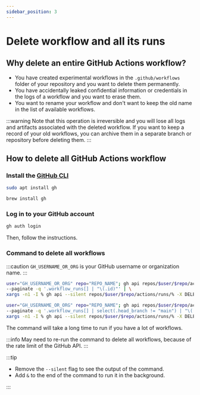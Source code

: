 ```yaml
---
sidebar_position: 3
---
```


# Delete workflow and all its runs

## Why delete an entire GitHub Actions workflow?

- You have created experimental workflows in the `.github/workflows` folder of your repository and you want to delete them permanently.
- You have accidentally leaked confidential information or credentials in the logs of a workflow and you want to erase them.
- You want to rename your workflow and don't want to keep the old name in the list of available workflows.

:::warning
Note that this operation is irreversible and you will lose all logs and artifacts associated with the deleted workflow. If you want to keep a record of your old workflows, you can archive them in a separate branch or repository before deleting them.
:::

## How to delete all GitHub Actions workflow

### Install the [GitHub CLI](https://github.com/cli/cli#installation)


<Tabs groupId="operating-systems">
  <TabItem value="linux" label="Linux">

```bash
sudo apt install gh
```

  </TabItem>
  <TabItem value="macOS" label="macOS">

```bash
brew install gh
```

  </TabItem>
</Tabs>

### Log in to your GitHub account

```bash
gh auth login
```

Then, follow the instructions.

### Command to delete all workflows

:::caution
`GH_USERNAME_OR_ORG` is your GitHub username or organization name.
:::

<Tabs groupId="delete-workflow">
  <TabItem value="all" label="Delete all workflows">

```bash
user="GH_USERNAME_OR_ORG" repo="REPO_NAME"; gh api repos/$user/$repo/actions/runs \
--paginate -q '.workflow_runs[] | "\(.id)"' | \
xargs -n1 -I % gh api --silent repos/$user/$repo/actions/runs/% -X DELETE
```

  </TabItem>
  <TabItem value="allExceptMain" label="Delete all workflows except workflow triggered on main branch">

```bash
user="GH_USERNAME_OR_ORG" repo="REPO_NAME"; gh api repos/$user/$repo/actions/runs \
--paginate -q '.workflow_runs[] | select(.head_branch != "main") | "\(.id)"' | \
xargs -n1 -I % gh api --silent repos/$user/$repo/actions/runs/% -X DELETE
```

  </TabItem>
</Tabs>

The command will take a long time to run if you have a lot of workflows.

:::info
May need to re-run the command to delete all workflows, because of the rate limit of the GitHub API.
:::

:::tip

- Remove the `--silent` flag to see the output of the command.
- Add `&` to the end of the command to run it in the background.

:::
